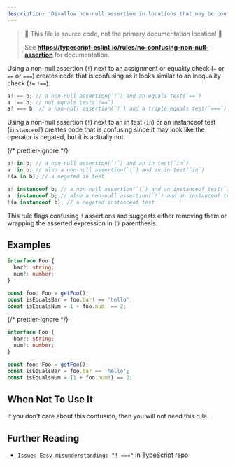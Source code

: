---
description: 'Disallow non-null assertion in locations that may be confusing.'
---


> 🛑 This file is source code, not the primary documentation location! 🛑
>
> See **https://typescript-eslint.io/rules/no-confusing-non-null-assertion** for documentation.

Using a non-null assertion (`!`) next to an assignment or equality check (`=` or `==` or `===`) creates code that is confusing as it looks similar to an inequality check (`!=` `!==`).

```typescript
a! == b; // a non-null assertion(`!`) and an equals test(`==`)
a !== b; // not equals test(`!==`)
a! === b; // a non-null assertion(`!`) and a triple equals test(`===`)
```

Using a non-null assertion (`!`) next to an in test (`in`) or an instanceof test (`instanceof`) creates code that is confusing since it may look like the operator is negated, but it is actually not.

{/* prettier-ignore */}
```typescript
a! in b; // a non-null assertion(`!`) and an in test(`in`)
a !in b; // also a non-null assertion(`!`) and an in test(`in`)
!(a in b); // a negated in test

a! instanceof b; // a non-null assertion(`!`) and an instanceof test(`instanceof`)
a !instanceof b; // also a non-null assertion(`!`) and an instanceof test(`instanceof`)
!(a instanceof b); // a negated instanceof test
````

This rule flags confusing `!` assertions and suggests either removing them or wrapping the asserted expression in `()` parenthesis.

## Examples

<Tabs>
<TabItem value="❌ Incorrect">

```ts
interface Foo {
  bar?: string;
  num?: number;
}

const foo: Foo = getFoo();
const isEqualsBar = foo.bar! == 'hello';
const isEqualsNum = 1 + foo.num! == 2;
```

</TabItem>
<TabItem value="✅ Correct">

{/* prettier-ignore */}
```ts
interface Foo {
  bar?: string;
  num?: number;
}

const foo: Foo = getFoo();
const isEqualsBar = foo.bar == 'hello';
const isEqualsNum = (1 + foo.num!) == 2;
```

</TabItem>
</Tabs>

## When Not To Use It

If you don't care about this confusion, then you will not need this rule.

## Further Reading

- [`Issue: Easy misunderstanding: "! ==="`](https://github.com/microsoft/TypeScript/issues/37837) in [TypeScript repo](https://github.com/microsoft/TypeScript)
